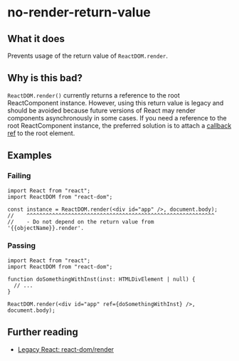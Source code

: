 # no-render-return-value

## What it does

Prevents usage of the return value of `ReactDOM.render`.

## Why is this bad?

`ReactDOM.render()` currently returns a reference to the root ReactComponent instance. However, using this return value is legacy and should be avoided because future versions of React may render components asynchronously in some cases. If you need a reference to the root ReactComponent instance, the preferred solution is to attach a [callback ref](https://react.dev/learn/manipulating-the-dom-with-refs) to the root element.

## Examples

### Failing

```tsx
import React from "react";
import ReactDOM from "react-dom";

const instance = ReactDOM.render(<div id="app" />, document.body);
//    ^^^^^^^^^^^^^^^^^^^^^^^^^^^^^^^^^^^^^^^^^^^^^^^^^^^^^^^^^^^
//    - Do not depend on the return value from '{{objectName}}.render'.
```

### Passing

```tsx
import React from "react";
import ReactDOM from "react-dom";

function doSomethingWithInst(inst: HTMLDivElement | null) {
  // ...
}

ReactDOM.render(<div id="app" ref={doSomethingWithInst} />, document.body);
```

## Further reading

- [Legacy React: react-dom/render](https://legacy.reactjs.org/docs/react-dom.html#render)

